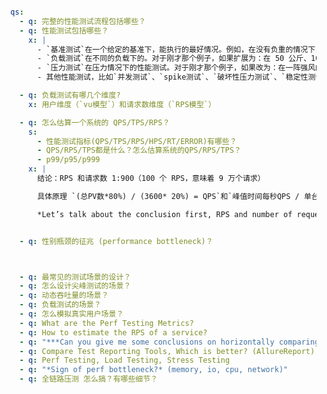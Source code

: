 


```yaml

  qs:
    - q: 完整的性能测试流程包括哪些？
    - q: 性能测试包括哪些？
      x: |
        - `基准测试`在一个给定的基准下，能执行的最好情况。例如，在没有负重的情况下，你跑 100 米需要花多少时间（这边，没有负重是基准）
        - `负载测试`在不同的负载下的。对于刚才那个例子，如果扩展为：在 50 公斤、100 公斤...等情况下，你跑 100 米需要花多少时间？
        - `压力测试`在压力情况下的性能测试。对于刚才那个例子，如果改为：在一阵强风的情况下，你在负重或没有负重的情况下，跑 100 米需要花多少时间？
        - 其他性能测试，比如`并发测试`、`spike测试`、`破坏性压力测试`、`稳定性测试`、`验收测试`、`失效恢复测试`

    - q: 负载测试有哪几个维度?
      x: 用户维度（`vu模型`）和请求数维度（`RPS模型`）

    - q: 怎么估算一个系统的 QPS/TPS/RPS？
      s:
        - 性能测试指标(QPS/TPS/RPS/HPS/RT/ERROR)有哪些？
        - QPS/RPS/TPS都是什么？怎么估算系统的QPS/RPS/TPS？
        - p99/p95/p999
      x: |
        结论：RPS 和请求数 1:900（100 个 RPS，意味着 9 万个请求）

        具体原理 `(总PV数*80%) / (3600* 20%) = QPS`和`峰值时间每秒QPS / 单台机器的QPS = 需要的机器数`

        *Let’s talk about the conclusion first, RPS and number of requests 1:900 (100 RPS, means 90,000 requests)* Specific principle `(Total PV number * 80%) / (3600* 20%) = QPS` and `Peak time QPS per second / QPS of a single machine = number of machines required`


    - q: 性别瓶颈的征兆 (performance bottleneck)？



    - q: 最常见的测试场景的设计？
    - q: 怎么设计尖峰测试的场景？
    - q: 动态吞吐量的场景？
    - q: 负载测试的场景？
    - q: 怎么模拟真实用户场景？
    - q: What are the Perf Testing Metrics?
    - q: How to estimate the RPS of a service?
    - q: "***Can you give me some conclusions on horizontally comparing various metrics, such as prom, linux and applications like redis, nginx, etc?***"
    - q: Compare Test Reporting Tools, Which is better? (AllureReport)
    - q: Perf Testing, Load Testing, Stress Testing
    - q: "*Sign of perf bottleneck?* (memory, io, cpu, network)"
    - q: 全链路压测 怎么搞？有哪些细节？


```